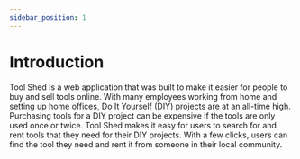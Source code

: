 ```yaml
---
sidebar_position: 1
---
```

# Introduction

Tool Shed is a web application that was built to make it easier for people to buy and sell tools online. With many employees working from home and setting up home offices, Do It Yourself (DIY) projects are at an all-time high. Purchasing tools for a DIY project can be expensive if the tools are only used once or twice. Tool Shed makes it easy for users to search for and rent tools that they need for their DIY projects. With a few clicks, users can find the tool they need and rent it from someone in their local community.
